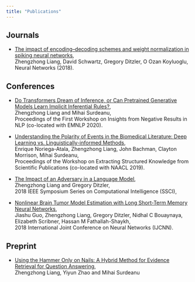 ```yaml
---
title: "Publications"
---
```


## Journals 
+ [The impact of encoding–decoding schemes and weight normalization in spiking neural networks](https://www.sciencedirect.com/science/article/abs/pii/S0893608018302508), <br />
Zhengzhong Liang, David Schwartz, Gregory Ditzler, O Ozan Koyluoglu, <br /> 
Neural Networks (2018). <br />

## Conferences 
+ [Do Transformers Dream of Inference, or Can Pretrained Generative Models Learn Implicit Inferential Rules?](https://www.aclweb.org/anthology/2020.insights-1.12/), <br />
Zhengzhong Liang and Mihai Surdeanu, <br />
Proceedings of the First Workshop on Insights from Negative Results in NLP (co-located with EMNLP 2020). <br />

+ [Understanding the Polarity of Events in the Biomedical Literature: Deep Learning vs. Linguistically-informed Methods](https://www.aclweb.org/anthology/W19-2603.pdf), <br />
Enrique Noriega-Atala, Zhengzhong Liang, John Bachman, Clayton Morrison, Mihai Surdeanu, <br />
Proceedings of the Workshop on Extracting Structured Knowledge from Scientific Publications (co-located with NAACL 2019). <br />

+ [The Impact of an Adversary in a Language Model](https://ieeexplore.ieee.org/abstract/document/8628894/), <br />
Zhengzhong Liang and Gregory Ditzler, <br />
2018 IEEE Symposium Series on Computational Intelligence (SSCI), <br />

+ [Nonlinear Brain Tumor Model Estimation with Long Short-Term Memory Neural Networks](http://users.rowan.edu/~bouaynaya/IJCNN-2018-Greg.pdf), <br />
Jiashu Guo, Zhengzhong Liang, Gregory Ditzler, Nidhal C Bouaynaya, Elizabeth Scribner, Hassan M Fathallah-Shaykh, <br />
2018 International Joint Conference on Neural Networks (IJCNN). <br />

## Preprint
+ [Using the Hammer Only on Nails: A Hybrid Method for Evidence Retrieval for Question Answering](https://arxiv.org/abs/2009.10791), <br />
Zhengzhong Liang, Yiyun Zhao and Mihai Surdeanu <br />


